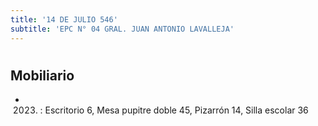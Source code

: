 ```yaml
---
title: '14 DE JULIO 546'
subtitle: 'EPC N° 04 GRAL. JUAN ANTONIO LAVALLEJA'
---
```


#


## Mobiliario

*  (2023) : Escritorio 6, Mesa pupitre doble 45, Pizarrón 14, Silla escolar 36 



